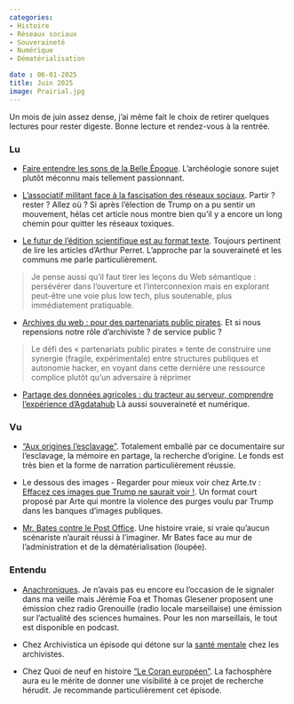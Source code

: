 ```yaml
---
categories:
- Histoire
- Réseaux sociaux
- Souveraineté
- Numérique
- Dématérialisation

date : 06-01-2025
title: Juin 2025
image: Prairial.jpg
---
```


Un mois de juin assez dense, j'ai même fait le choix de retirer quelques lectures pour rester digeste. Bonne lecture et rendez-vous à la rentrée.

### Lu

* [Faire entendre les sons de la Belle Époque](https://lejournal.cnrs.fr/articles/faire-entendre-les-sons-de-la-belle-epoque). L'archéologie sonore sujet plutôt méconnu mais tellement passionnant.


* [L’associatif militant face à la fascisation des réseaux sociaux](https://www.agirparlaculture.be/lassociatif-militant-face-a-la-fascisation-des-reseaux-sociaux/). Partir ? rester ? Allez où ? Si après l'élection de Trump on a pu sentir un mouvement, hélas cet article nous montre bien qu'il y a encore un long chemin pour quitter les réseaux toxiques.

* [Le futur de l’édition scientifique est au format texte](https://www.arthurperret.fr/blog/2025-06-13-le-futur-de-l-edition-scientifique-est-au-format-texte.html). Toujours pertinent de lire les articles d'Arthur Perret. L'approche par la souveraineté et les communs me parle particulièrement.

> Je pense aussi qu’il faut tirer les leçons du Web sémantique : persévérer dans l’ouverture et l’interconnexion mais en explorant peut-être une voie plus low tech, plus soutenable, plus immédiatement pratiquable.

* [Archives du web : pour des partenariats public pirates](https://aoc.media/opinion/2025/06/17/archives-du-web-pour-des-partenariats-public-pirates/). Et si nous repensions notre rôle d'archiviste ? de service public ?

> Le défi des « partenariats public pirates » tente de construire une synergie (fragile, expérimentale) entre structures publiques et autonomie hacker, en voyant dans cette dernière une ressource complice plutôt qu’un adversaire à réprimer

* [Partage des données agricoles : du tracteur au serveur, comprendre l’expérience d’Agdatahub](https://theconversation.com/partage-des-donnees-agricoles-du-tracteur-au-serveur-comprendre-lexperience-dagdatahub-256597) Là aussi souveraineté et numérique.


### Vu

* ["Aux origines l’esclavage"](https://la1ere.franceinfo.fr/j-aurais-vraiment-aime-savoir-ou-est-mon-debut-kalash-et-quelques-autres-explorent-leurs-racines-dans-aux-origines-l-esclavage-1580975.html). Totalement emballé par ce documentaire sur l'esclavage, la mémoire en partage, la recherche d'origine. Le fonds est très bien et la forme de narration particulièrement réussie.

* Le dessous des images - Regarder pour mieux voir chez Arte.tv : [Effacez ces images que Trump ne saurait voir !](https://www.arte.tv/fr/videos/121271-048-A/le-dessous-des-images/). Un format court proposé par Arte qui montre la violence des purges voulu par Trump dans les banques d'images publiques.

* [Mr. Bates contre le Post Office](https://www.arte.tv/fr/videos/120400-001-A/mr-bates-contre-le-post-office-1-4/). Une histoire vraie, si vraie qu'aucun scénariste n'aurait réussi à l'imaginer. Mr Bates face au mur de l'administration et de la dématérialisation (loupée).

### Entendu

* [Anachroniques](https://www.radiogrenouille.com/tous-les-programmes/anachroniques/). Je n'avais pas eu encore eu l'occasion de le signaler dans ma veille mais Jérémie Foa et Thomas Glesener proposent une émission chez radio Grenouille (radio locale marseillaise) une émission sur l'actualité des sciences humaines. Pour les non marseillais, le tout est disponible en podcast. 

* Chez Archivistica un épisode qui détone sur la [santé mentale](https://shows.acast.com/archivistica/episodes/680a37c86f5bfb044f5b2d87) chez les archivistes.

* Chez Quoi de neuf en histoire ["Le Coran européen"](https://podcast.ausha.co/quoi-de-neuf-en-histoire/episode-125-le-coran-europeen-par-john-tolan). La fachosphère aura eu le mérite de donner une visibilité à ce projet de recherche hérudit. Je recommande particulièrement cet épisode. 